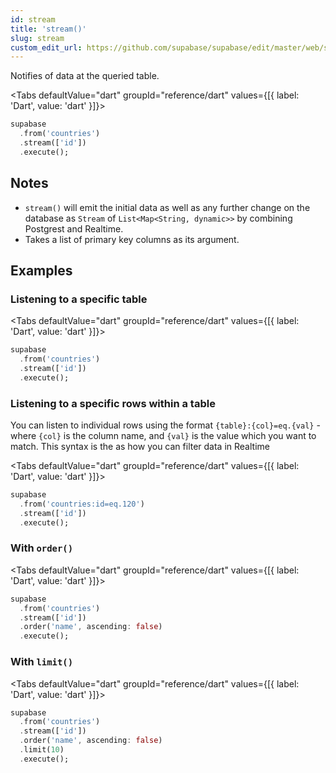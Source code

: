 ```yaml
---
id: stream
title: 'stream()'
slug: stream
custom_edit_url: https://github.com/supabase/supabase/edit/master/web/spec/dart.yml
---
```



Notifies of data at the queried table.

<Tabs
  defaultValue="dart"
  groupId="reference/dart"
  values={[{ label: 'Dart', value: 'dart' }]}>

<TabItem value="dart">

```dart
supabase
  .from('countries')
  .stream(['id'])
  .execute();
```

</TabItem>

</Tabs>

## Notes

- `stream()` will emit the initial data as well as any further change on the database as `Stream` of `List<Map<String, dynamic>>` by combining Postgrest and Realtime.
- Takes a list of primary key columns as its argument.

## Examples

### Listening to a specific table

<Tabs
  defaultValue="dart"
  groupId="reference/dart"
  values={[{ label: 'Dart', value: 'dart' }]}>

<TabItem value="dart">

```dart
supabase
  .from('countries')
  .stream(['id'])
  .execute();
```

</TabItem>

</Tabs>

### Listening to a specific rows within a table

You can listen to individual rows using the format `{table}:{col}=eq.{val}` - where `{col}` is the column name, and `{val}` is the value which you want to match.
This syntax is the as how you can filter data in Realtime

<Tabs
  defaultValue="dart"
  groupId="reference/dart"
  values={[{ label: 'Dart', value: 'dart' }]}>

<TabItem value="dart">

```dart
supabase
  .from('countries:id=eq.120')
  .stream(['id'])
  .execute();
```

</TabItem>

</Tabs>

### With `order()`

<Tabs
  defaultValue="dart"
  groupId="reference/dart"
  values={[{ label: 'Dart', value: 'dart' }]}>

<TabItem value="dart">

```dart
supabase
  .from('countries')
  .stream(['id'])
  .order('name', ascending: false)
  .execute();
```

</TabItem>

</Tabs>

### With `limit()`

<Tabs
  defaultValue="dart"
  groupId="reference/dart"
  values={[{ label: 'Dart', value: 'dart' }]}>

<TabItem value="dart">

```dart
supabase
  .from('countries')
  .stream(['id'])
  .order('name', ascending: false)
  .limit(10)
  .execute();
```

</TabItem>

</Tabs>
